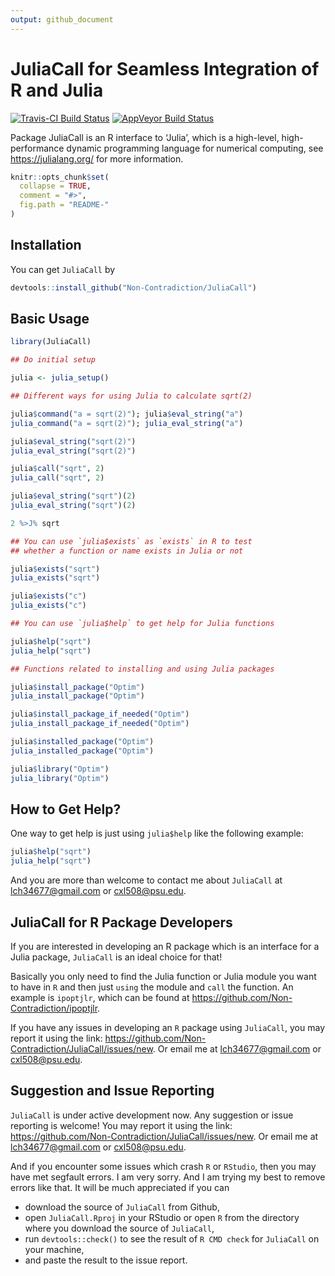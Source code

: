 ```yaml
---
output: github_document
---
```


<!-- README.md is generated from README.Rmd. Please edit that file -->

# JuliaCall for Seamless Integration of R and Julia

[![Travis-CI Build Status](https://travis-ci.org/Non-Contradiction/JuliaCall.svg?branch=master)](https://travis-ci.org/Non-Contradiction/JuliaCall)
[![AppVeyor Build Status](https://ci.appveyor.com/api/projects/status/github/Non-Contradiction/JuliaCall?branch=master&svg=true)](https://ci.appveyor.com/project/Non-Contradiction/JuliaCall)

Package JuliaCall is an R interface to 'Julia',
which is a high-level, high-performance dynamic programming language
for numerical computing, see <https://julialang.org/> for more information.

```r
knitr::opts_chunk$set(
  collapse = TRUE,
  comment = "#>",
  fig.path = "README-"
)
```

## Installation

You can get `JuliaCall` by
```r
devtools::install_github("Non-Contradiction/JuliaCall")
```

## Basic Usage
```r
library(JuliaCall)

## Do initial setup

julia <- julia_setup()

## Different ways for using Julia to calculate sqrt(2)

julia$command("a = sqrt(2)"); julia$eval_string("a")
julia_command("a = sqrt(2)"); julia_eval_string("a")

julia$eval_string("sqrt(2)")
julia_eval_string("sqrt(2)")

julia$call("sqrt", 2)
julia_call("sqrt", 2)

julia$eval_string("sqrt")(2)
julia_eval_string("sqrt")(2)

2 %>J% sqrt

## You can use `julia$exists` as `exists` in R to test
## whether a function or name exists in Julia or not

julia$exists("sqrt")
julia_exists("sqrt")

julia$exists("c")
julia_exists("c")

## You can use `julia$help` to get help for Julia functions

julia$help("sqrt")
julia_help("sqrt")

## Functions related to installing and using Julia packages

julia$install_package("Optim")
julia_install_package("Optim")

julia$install_package_if_needed("Optim")
julia_install_package_if_needed("Optim")

julia$installed_package("Optim")
julia_installed_package("Optim")

julia$library("Optim")
julia_library("Optim")
```

## How to Get Help?

One way to get help is just using `julia$help` like the following example:

```r
julia$help("sqrt")
julia_help("sqrt")
```

And you are more than welcome to contact me about `JuliaCall`
at <lch34677@gmail.com> or <cxl508@psu.edu>.

## JuliaCall for R Package Developers

If you are interested in developing an R package which is an interface for
a Julia package, `JuliaCall` is an ideal choice for that!

Basically you only need to find the Julia function or Julia module you want to have in `R`
and then just `using` the module and `call` the function.
An example is `ipoptjlr`, which can be found at <https://github.com/Non-Contradiction/ipoptjlr>.

If you have any issues in developing an `R` package using `JuliaCall`,
you may report it using the link: <https://github.com/Non-Contradiction/JuliaCall/issues/new>.
Or email me at <lch34677@gmail.com> or <cxl508@psu.edu>.

## Suggestion and Issue Reporting

`JuliaCall` is under active development now.
Any suggestion or issue reporting is welcome!
You may report it using the link: <https://github.com/Non-Contradiction/JuliaCall/issues/new>.
Or email me at <lch34677@gmail.com> or <cxl508@psu.edu>.

And if you encounter some issues which crash `R` or `RStudio`,
then you may have met segfault errors. 
I am very sorry.
And I am trying my best to remove errors like that.
It will be much appreciated if you can 

- download the source of `JuliaCall` from Github, 
- open `JuliaCall.Rproj` in your RStudio or open `R` from the directory where you download the source of `JuliaCall`,
- run `devtools::check()` to see the result of `R CMD check` for `JuliaCall` on your machine,
- and paste the result to the issue report.

